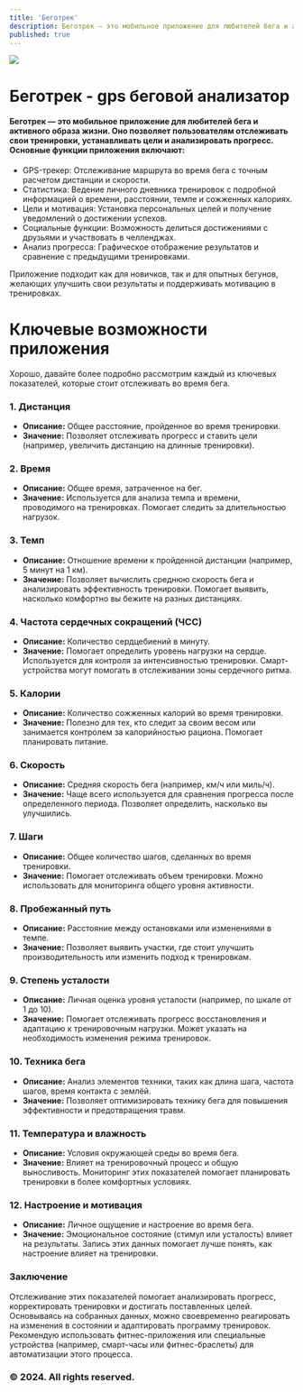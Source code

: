```yaml
---
title: 'Беготрек'
description: Беготрек — это мобильное приложение для любителей бега и активного образа жизни. Оно позволяет пользователям отслеживать свои тренировки, устанавливать цели и анализировать прогресс.
published: true
---
```



[![](https://m9m9ra.github.io/xrunner_new.png)](https://m9m9ra.github.io)

# Беготрек - gps беговой анализатор

<h4>
Беготрек — это мобильное приложение для любителей бега и активного образа жизни. Оно позволяет пользователям отслеживать свои тренировки, устанавливать цели и анализировать прогресс. Основные функции приложения включают:
</h4>
<ul>
 <li>
 GPS-трекер: Отслеживание маршрута во время бега с точным расчетом дистанции и скорости.
 </li>
 <li>
 Статистика: Ведение личного дневника тренировок с подробной информацией о времени, расстоянии, темпе и сожженных калориях.
 </li>
 <li>
 Цели и мотивация: Установка персональных целей и получение уведомлений о достижении успехов.
 </li>
 <li>
 Социальные функции: Возможность делиться достижениями с друзьями и участвовать в челленджах.
 </li>
 <li>
 Анализ прогресса: Графическое отображение результатов и сравнение с предыдущими тренировками.
 </li>
</ul>
Приложение подходит как для новичков, так и для опытных бегунов, желающих улучшить свои результаты и поддерживать мотивацию в тренировках.

<br/>

# Ключевые возможности приложения
Хорошо, давайте более подробно рассмотрим каждый из ключевых показателей, которые стоит отслеживать во время бега.

### 1. **Дистанция**
   - **Описание:** Общее расстояние, пройденное во время тренировки.
   - **Значение:** Позволяет отслеживать прогресс и ставить цели (например, увеличить дистанцию на длинные тренировки).

### 2. **Время**
   - **Описание:** Общее время, затраченное на бег.
   - **Значение:** Используется для анализа темпа и времени, проводимого на тренировках. Помогает следить за длительностью нагрузок.

### 3. **Темп**
   - **Описание:** Отношение времени к пройденной дистанции (например, 5 минут на 1 км).
   - **Значение:** Позволяет вычислить среднюю скорость бега и анализировать эффективность тренировки. Помогает выявить, насколько комфортно вы бежите на разных дистанциях.

### 4. **Частота сердечных сокращений (ЧСС)**
   - **Описание:** Количество сердцебиений в минуту.
   - **Значение:** Помогает определить уровень нагрузки на сердце. Используется для контроля за интенсивностью тренировки. Смарт-устройства могут помогать в отслеживании зоны сердечного ритма.

### 5. **Калории**
   - **Описание:** Количество сожженных калорий во время тренировки.
   - **Значение:** Полезно для тех, кто следит за своим весом или занимается контролем за калорийностью рациона. Помогает планировать питание.

### 6. **Скорость**
   - **Описание:** Средняя скорость бега (например, км/ч или миль/ч).
   - **Значение:** Чаще всего используется для сравнения прогресса после определенного периода. Позволяет определить, насколько вы улучшились.

### 7. **Шаги**
   - **Описание:** Общее количество шагов, сделанных во время тренировки.
   - **Значение:** Помогает отслеживать объем тренировки. Можно использовать для мониторинга общего уровня активности.

### 8. **Пробежанный путь**
   - **Описание:** Расстояние между остановками или изменениями в темпе.
   - **Значение:** Позволяет выявить участки, где стоит улучшить производительность или изменить подход к тренировкам.

### 9. **Степень усталости**
   - **Описание:** Личная оценка уровня усталости (например, по шкале от 1 до 10).
   - **Значение:** Помогает отслеживать прогресс восстановления и адаптацию к тренировочным нагрузки. Может указать на необходимость изменения режима тренировок.

### 10. **Техника бега**
   - **Описание:** Анализ элементов техники, таких как длина шага, частота шагов, время контакта с землёй.
   - **Значение:** Позволяет оптимизировать технику бега для повышения эффективности и предотвращения травм.

### 11. **Температура и влажность**
   - **Описание:** Условия окружающей среды во время бега.
   - **Значение:** Влияет на тренировочный процесс и общую выносливость. Мониторинг этих показателей помогает планировать тренировки в более комфортных условиях.

### 12. **Настроение и мотивация**
   - **Описание:** Личное ощущение и настроение во время бега.
   - **Значение:** Эмоциональное состояние (стимул или усталость) влияет на результаты. Запись этих данных помогает лучше понять, как настроение влияет на тренировки.

### Заключение

Отслеживание этих показателей помогает анализировать прогресс, корректировать тренировки и достигать поставленных целей. 
Основываясь на собранных данных, можно своевременно реагировать на изменения в состоянии и адаптировать программу тренировок. 
Рекомендую использовать фитнес-приложения или специальные устройства (например, смарт-часы или фитнес-браслеты) для автоматизации этого процесса.

### © 2024. All rights reserved.